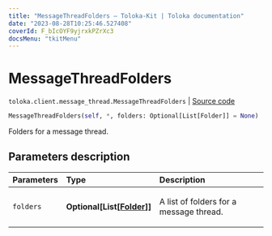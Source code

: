 ```yaml
---
title: "MessageThreadFolders — Toloka-Kit | Toloka documentation"
date: "2023-08-28T10:25:46.527408"
coverId: F_bIcOYF9yjrxkPZrXc3
docsMenu: "tkitMenu"
---
```


# MessageThreadFolders

`toloka.client.message_thread.MessageThreadFolders` | [Source code](https://github.com/Toloka/toloka-kit/blob/v1.2.1/src/client/message_thread.py#L163)

```python
MessageThreadFolders(self, *, folders: Optional[List[Folder]] = None)
```

Folders for a message thread.

## Parameters description

| Parameters | Type | Description |
| :----------| :----| :-----------|
`folders`|**Optional\[List\[[Folder](/docs/toloka-kit/reference/toloka.client.message_thread.Folder)\]\]**|<p>A list of folders for a message thread.</p>